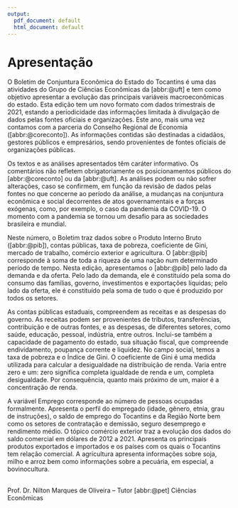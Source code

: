 ```yaml
---
output:
  pdf_document: default
  html_document: default
---
```

# Apresentação {.unnumbered}

:::: {.center data-latex=""}
::: {.minipage data-latex="{.7\linewidth}"}

O Boletim de Conjuntura Econômica do Estado do Tocantins é uma das atividades do Grupo \abbr{pet} de Ciências Econômicas da [abbr:@uft] e tem como objetivo apresentar a evolução das principais variáveis macroeconômicas do estado. Esta edição tem um novo formato com dados trimestrais de 2021, estando a periodicidade das informações limitada à divulgação de dados pelas fontes oficiais e organizações. Este ano, mais uma vez contamos com a parceria do Conselho Regional de Economia ([abbr:@coreconto]). As informações contidas são destinadas a cidadãos, gestores públicos e empresários, sendo provenientes de fontes oficiais de organizações públicas.

Os textos e as análises apresentados têm caráter informativo. Os comentários não refletem obrigatoriamente os posicionamentos públicos do [abbr:@coreconto] ou da [abbr:@uft]. As análises podem ou não sofrer alterações, caso se confirmem, em função da revisão de dados pelas fontes no que concerne ao período da análise, a mudanças na conjuntura econômica e social decorrentes de atos governamentais e a forças exógenas, como, por exemplo, o caso da pandemia da COVID-19. O momento com a pandemia se tornou um desafio para as sociedades brasileira e mundial.

Neste número, o Boletim traz dados sobre o Produto Interno Bruto ([abbr:@pib]), contas públicas, taxa de pobreza, coeficiente de Gini, mercado de trabalho, comércio exterior e agricultura. O [abbr:@pib] corresponde à soma de toda a riqueza de uma nação num determinado período de tempo. Nesta edição, apresentamos o [abbr:@pib] pelo lado da demanda e da oferta. Pelo lado da demanda, ele é constituído pela soma do consumo das famílias, governo, investimentos e exportações líquidas; pelo lado da oferta, ele é constituído pela soma de tudo o que é produzido por todos os setores.

As contas públicas estaduais, compreendem as receitas e as despesas do governo. As receitas podem ser provenientes de tributos, transferências, contribuição e de outras fontes, e as despesas, de diferentes setores, como saúde, educação, pessoal, indústria, entre outros. Inclui-se também a capacidade de pagamento do estado, sua situação fiscal, que compreende endividamento, poupança corrente e liquidez. No campo social, temos a taxa de pobreza e o Índice de Gini. O coeficiente de Gini é uma medida utilizada para calcular a desigualdade na distribuição de renda. Varia entre zero e um: zero significa completa igualdade de renda e um, completa desigualdade. Por consequência, quanto mais próximo de um, maior é a concentração de renda.

A variável Emprego corresponde ao número de pessoas ocupadas formalmente. Apresenta o perfil do empregado (idade, gênero, etnia, grau de instruções), o saldo de emprego do Tocantins e da Região Norte bem como os setores de contratação e demissão, seguro desemprego e rendimento médio. O tópico comércio exterior traz a evolução dos dados do saldo comercial em dólares de 2012 a 2021. Apresenta os principais produtos exportados e importados e os países com os quais o Tocantins tem relação comercial. A agricultura apresenta informações sobre soja, milho e arroz bem como informações sobre a pecuária, em especial, a bovinocultura.

\
Prof. Dr. Nilton Marques de Oliveira -- Tutor [abbr:@pet] Ciências Econômicas

:::
::::

\thispagestyle{empty}
\twocolumn
\pagenumbering{arabic}